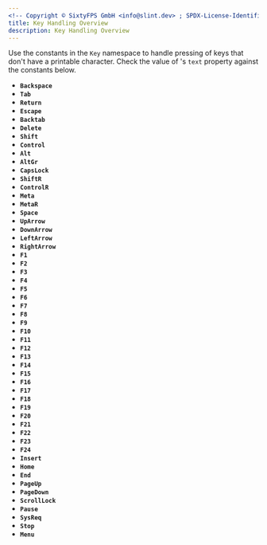 ```yaml
---
<!-- Copyright © SixtyFPS GmbH <info@slint.dev> ; SPDX-License-Identifier: MIT -->
title: Key Handling Overview 
description: Key Handling Overview
---
```



Use the constants in the `Key` namespace to handle pressing of keys that don't have a printable character. Check the value of <Link type="KeyEvent" />'s `text` property
against the constants below.

-   **`Backspace`**
-   **`Tab`**
-   **`Return`**
-   **`Escape`**
-   **`Backtab`**
-   **`Delete`**
-   **`Shift`**
-   **`Control`**
-   **`Alt`**
-   **`AltGr`**
-   **`CapsLock`**
-   **`ShiftR`**
-   **`ControlR`**
-   **`Meta`**
-   **`MetaR`**
-   **`Space`**
-   **`UpArrow`**
-   **`DownArrow`**
-   **`LeftArrow`**
-   **`RightArrow`**
-   **`F1`**
-   **`F2`**
-   **`F3`**
-   **`F4`**
-   **`F5`**
-   **`F6`**
-   **`F7`**
-   **`F8`**
-   **`F9`**
-   **`F10`**
-   **`F11`**
-   **`F12`**
-   **`F13`**
-   **`F14`**
-   **`F15`**
-   **`F16`**
-   **`F17`**
-   **`F18`**
-   **`F19`**
-   **`F20`**
-   **`F21`**
-   **`F22`**
-   **`F23`**
-   **`F24`**
-   **`Insert`**
-   **`Home`**
-   **`End`**
-   **`PageUp`**
-   **`PageDown`**
-   **`ScrollLock`**
-   **`Pause`**
-   **`SysReq`**
-   **`Stop`**
-   **`Menu`**
